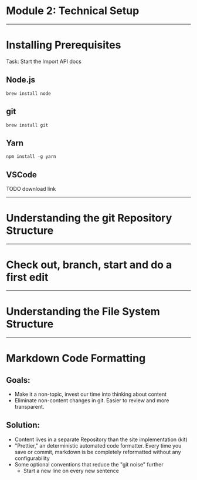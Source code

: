 

<TitleSlide>

# Module 2: Technical Setup

</TitleSlide>

---

# Installing Prerequisites

<Aside>Task: Start the Import API docs</Aside>

## Node.js

```console
brew install node
```

## git

```console
brew install git
```

## Yarn

```console
npm install -g yarn
```

## VSCode

TODO download link

---

# Understanding the git Repository Structure

---

# Check out, branch, start and do a first edit

---

# Understanding the File System Structure

---

# Markdown Code Formatting

## Goals:

- Make it a non-topic, invest our time into thinking about content
- Eliminate non-content changes in git. Easier to review and more transparent.

## Solution:

- Content lives in a separate Repository than the site implementation (kit)
- "Prettier," an deterministic automated code formatter.
  Every time you save or commit, markdown is be completely reformatted without any configurability
- Some optional conventions that reduce the "git noise" further
  - Start a new line on every new sentence
